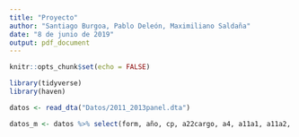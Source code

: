 ```yaml
---
title: "Proyecto"
author: "Santiago Burgoa, Pablo Deleón, Maximiliano Saldaña"
date: "8 de junio de 2019"
output: pdf_document
---
```


```r
knitr::opts_chunk$set(echo = FALSE)
```


```r
library(tidyverse)
library(haven)

datos <- read_dta("Datos/2011_2013panel.dta")

datos_m <- datos %>% select(form, año, cp, a22cargo, a4, a11a1, a11a2, a11a3,b1, starts_with("b2a", ignore.case = FALSE), starts_with("b2b", ignore.case = FALSE), starts_with("b3soc"))
```

